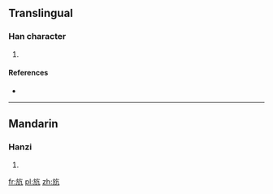 ==Translingual==

===Han character===
{{Han char|rn=70|rad=方|as=04|sn=8|four=0821<sub>7</sub>|canj=卜尸人竹弓 (YSOHN)|ids=⿸⿰[[方]][[𠂉]][[几]]}}

# {{defn|Han|sort=方04}}

====References====
* {{Han ref|kx=0481.090|dkj=13626|dj=0843.050|hdz=32174.050|uh=65BB|ud=26043|bh=CCC3|bd=52419}}

----

==Mandarin==

===Hanzi===
{{cmn-hanzi|pin=[[háng]] ([[hang2]])|wg=hang<sup>2</sup>}}

# {{defn|lang=cmn|sort=方04}}

[[fr:斻]]
[[pl:斻]]
[[zh:斻]]